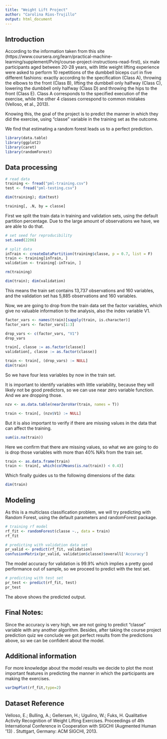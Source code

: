 ---
title: "Weight Lift Project"
author: "Carolina Rios-Trujillo"
output: html_document
---


## Introduction

According to the information taken from this site (https://www.coursera.org/learn/practical-machine-learning/supplement/PvInj/course-project-instructions-read-first), six male participants aged between 20-28 years, with little weight lifting experience were asked to perform 10 repetitions of the dumbbell biceps curl in five different fashions: exactly according to the specification (Class A), throwing the elbows to the front (Class B), lifting the dumbbell only halfway (Class C), lowering the dumbbell only halfway (Class D) and throwing the hips to the front (Class E). Class A corresponds to the specified execution of the exercise, while the other 4 classes correspond to common mistakes (Velloso, et al., 2013).

Knowing this, the goal of the project is to predict the manner in which they did the exercise, using "classe" variable in the training set as the outcome.

We find that estimating a random forest leads us to a perfect prediction.

```{r message=FALSE, warning=FALSE, include=FALSE}
library(data.table)
library(ggplot2)
library(caret)
library(randomForest)

```

## Data processing

```{r}
# read data
training <- fread("pml-training.csv") 
test <- fread("pml-testing.csv")

dim(training); dim(test)
```

```{r}
training[, .N, by = classe]
```

First we split the train data in training and validation sets, using the default partition percentage. Due to the large amount of observations we have, we are able to do that.

```{r}
# set seed for reproducibility
set.seed(2206)

# split data
inTrain <- createDataPartition(training$classe, p = 0.7, list = F)
train <- training[inTrain, ]
validation <- training[-inTrain, ]
```

```{r include=FALSE}
rm(training)
```

```{r}
dim(train); dim(validation)
```
This means the train set contains 13,737 observations and 160 variables, and the validation set has 5,885 observations and 160 variables.

Now, we are going to drop from the train data set the factor variables, which give no valuable information to the analysis, also the index variable V1.

```{r}
factor_vars <- names(train)[sapply(train, is.character)] 
factor_vars <- factor_vars[1:3]

drop_vars <- c(factor_vars, "V1")
drop_vars
```
```{r include=FALSE}
train[, classe := as.factor(classe)]
validation[, classe := as.factor(classe)]

```


```{r}
train <- train[, (drop_vars) := NULL]
dim(train)
```
So we have four less variables by now in the train set.

It is important to identify variables with little variability, because they will likely not be good predictors, so we can use near zero variable function. And we are dropping those.

```{r}
nzv <- as.data.table(nearZeroVar(train, names = T)) 

train <- train[, (nzv$V1) := NULL]
```

But it is also important to verify if there are missing values in the data that can affect the training.

```{r}
sum(is.na(train))
```
Here we confirm that there are missing values, so what we are going to do is drop those variables with more than 40% NA's from the train set.

```{r}
train <- as.data.frame(train)
train <- train[, which(colMeans(is.na(train)) < 0.4)]
```

Which  finally guides us to the following dimensions of the data:

```{r}
dim(train)
```

## Modeling

As this is a multiclass classification problem, we will try predicting with Random Forest, using the default parameters and randomForest package.

```{r}
# training rf model
rf_fit <- randomForest(classe ~., data = train)
rf_fit
```


```{r}
# predicting with validation data set
pr_valid <- predict(rf_fit, validation) 
confusionMatrix(pr_valid, validation$classe)$overall['Accuracy']
```
The model accuracy for validation is 99.9% which implies a pretty good performance out of sample, so we proceed to predict with the test set.

```{r}
# predicting with test set
pr_test <- predict(rf_fit, test)
pr_test
```
The above shows the predicted output. 

## Final Notes: 

Since the accuracy is very high, we are not going to predict "classe" variable with any another algorithm. Besides, after taking the course project prediction quiz we conclude we got perfect results from the predictions above, so we can be confident about the model.


## Additional information

For more knowledge about the model results we decide to plot the most important features in predicting the manner in which the participants are making the exercises.

```{r}
varImpPlot(rf_fit,type=2)
```



## Dataset Reference

Velloso, E.; Bulling, A.; Gellersen, H.; Ugulino, W.; Fuks, H. Qualitative Activity Recognition of Weight Lifting Exercises. Proceedings of 4th International Conference in Cooperation with SIGCHI (Augmented Human '13) . Stuttgart, Germany: ACM SIGCHI, 2013.





